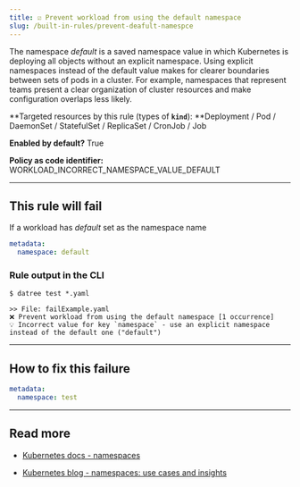 ```yaml
---
title: ☑️ Prevent workload from using the default namespace
slug: /built-in-rules/prevent-deafult-namespce
---
```


The namespace _default_ is a saved namespace value in which Kubernetes is deploying all objects without an explicit namespace. Using explicit namespaces instead of the default value makes for clearer boundaries between sets of pods in a cluster. For example, namespaces that represent teams present a clear organization of cluster resources and make configuration overlaps less likely.

**Targeted resources by this rule (types of **`kind`**): **Deployment / Pod / DaemonSet / StatefulSet / ReplicaSet / CronJob / Job

**Enabled by default?** True

**Policy as code identifier:** WORKLOAD_INCORRECT_NAMESPACE_VALUE_DEFAULT

---

## This rule will fail

If a workload has _default_ set as the namespace name

```yaml
metadata:
  namespace: default
```

### Rule output in the CLI

```none
$ datree test *.yaml

>> File: failExample.yaml
❌ Prevent workload from using the default namespace [1 occurrence]
💡 Incorrect value for key `namespace` - use an explicit namespace instead of the default one ("default")
```

---

## How to fix this failure

```yaml
metadata:
  namespace: test
```

---

## Read more

- [Kubernetes docs - namespaces](https://kubernetes.io/docs/concepts/overview/working-with-objects/namespaces/)

- [Kubernetes blog - namespaces: use cases and insights](https://kubernetes.io/blog/2016/08/kubernetes-namespaces-use-cases-insights/)
